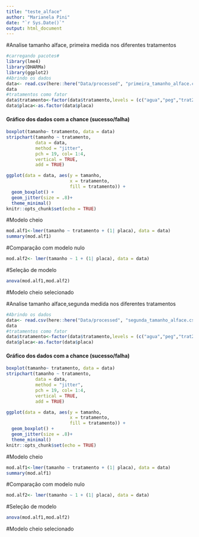 ```yaml
---
title: "teste_alface"
author: "Marianela Pini"
date: "`r Sys.Date()`"
output: html_document
---
```

#Analise tamanho alface, primeira medida nos diferentes tratamentos
```r
#carregando pacotes#
library(lme4)
library(DHARMa)
library(ggplot2)
#Abrindo os dados
data<- read.csv(here::here("Data/processed", "primeira_tamanho_alface.csv"), sep = ";", header=TRUE)
data
#tratamentos como fator
data$tratamento<-factor(data$tratamento,levels = (c("agua","peg","trat25","trat50")))
data$placa<-as.factor(data$placa)
```
#### Gráfico dos dados com a chance (sucesso/falha)
```r
boxplot(tamanho~ tratamento, data = data)
stripchart(tamanho ~ tratamento,
           data = data,
           method = "jitter",
           pch = 19, col= 1:4,
           vertical = TRUE,
           add = TRUE)

ggplot(data = data, aes(y = tamanho,
                        x = tratamento,
                        fill = tratamento)) +
  geom_boxplot() +
  geom_jitter(size = .8)+
  theme_minimal()
knitr::opts_chunk$set(echo = TRUE)
```
#Modelo cheio
```r
mod.alf1<-lmer(tamanho ~ tratamento + (1| placa), data = data)
summary(mod.alf1)
```
#Comparação com modelo nulo
```r
mod.alf2<- lmer(tamanho ~ 1 + (1| placa), data = data)
```
#Seleção de modelo
```r
anova(mod.alf1,mod.alf2)
```
#Modelo cheio selecionado


#Analise tamanho alface,segunda medida nos diferentes tratamentos
```r
#Abrindo os dados
data<- read.csv(here::here("Data/processed", "segunda_tamanho_alface.csv"), sep = ";", header=TRUE)
data
#tratamentos como fator
data$tratamento<-factor(data$tratamento,levels = (c("agua","peg","trat25","trat50")))
data$placa<-as.factor(data$placa)
```
#### Gráfico dos dados com a chance (sucesso/falha)
```r
boxplot(tamanho~ tratamento, data = data)
stripchart(tamanho ~ tratamento,
           data = data,
           method = "jitter",
           pch = 19, col= 1:4,
           vertical = TRUE,
           add = TRUE)

ggplot(data = data, aes(y = tamanho,
                        x = tratamento,
                        fill = tratamento)) +
  geom_boxplot() +
  geom_jitter(size = .8)+
  theme_minimal()
knitr::opts_chunk$set(echo = TRUE)
```
#Modelo cheio
```r
mod.alf1<-lmer(tamanho ~ tratamento + (1| placa), data = data)
summary(mod.alf1)
```
#Comparação com modelo nulo
```r
mod.alf2<- lmer(tamanho ~ 1 + (1| placa), data = data)
```
#Seleção de modelo
```r
anova(mod.alf1,mod.alf2)
```
#Modelo cheio selecionado
